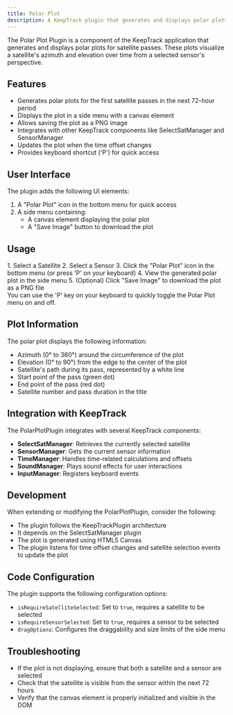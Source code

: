 ```yaml
---
title: Polar Plot
description: A KeepTrack plugin that generates and displays polar plots for satellite passes.
---
```



The Polar Plot Plugin is a component of the KeepTrack application that generates and displays polar plots for satellite passes. These plots visualize a satellite's azimuth and elevation over time from a selected sensor's perspective.

## Features

- Generates polar plots for the first satellite passes in the next 72-hour period
- Displays the plot in a side menu with a canvas element
- Allows saving the plot as a PNG image
- Integrates with other KeepTrack components like SelectSatManager and SensorManager
- Updates the plot when the time offset changes
- Provides keyboard shortcut ('P') for quick access

## User Interface

The plugin adds the following UI elements:

1. A "Polar Plot" icon in the bottom menu for quick access
2. A side menu containing:
   - A canvas element displaying the polar plot
   - A "Save Image" button to download the plot

## Usage

<Steps>
1. Select a Satellite
2. Select a Sensor
3. Click the "Polar Plot" icon in the bottom menu (or press 'P' on your keyboard)
4. View the generated polar plot in the side menu
5. (Optional) Click "Save Image" to download the plot as a PNG file
</Steps>

<Aside type="tip">
  You can use the 'P' key on your keyboard to quickly toggle the Polar Plot menu on and off.
</Aside>

## Plot Information

The polar plot displays the following information:

- Azimuth (0° to 360°) around the circumference of the plot
- Elevation (0° to 90°) from the edge to the center of the plot
- Satellite's path during its pass, represented by a white line
- Start point of the pass (green dot)
- End point of the pass (red dot)
- Satellite number and pass duration in the title

## Integration with KeepTrack

The PolarPlotPlugin integrates with several KeepTrack components:

- **SelectSatManager**: Retrieves the currently selected satellite
- **SensorManager**: Gets the current sensor information
- **TimeManager**: Handles time-related calculations and offsets
- **SoundManager**: Plays sound effects for user interactions
- **InputManager**: Registers keyboard events

## Development

When extending or modifying the PolarPlotPlugin, consider the following:

- The plugin follows the KeepTrackPlugin architecture
- It depends on the SelectSatManager plugin
- The plot is generated using HTML5 Canvas
- The plugin listens for time offset changes and satellite selection events to update the plot

## Code Configuration

The plugin supports the following configuration options:

- `isRequireSatelliteSelected`: Set to `true`, requires a satellite to be selected
- `isRequireSensorSelected`: Set to `true`, requires a sensor to be selected
- `dragOptions`: Configures the draggability and size limits of the side menu

## Troubleshooting

- If the plot is not displaying, ensure that both a satellite and a sensor are selected
- Check that the satellite is visible from the sensor within the next 72 hours
- Verify that the canvas element is properly initialized and visible in the DOM